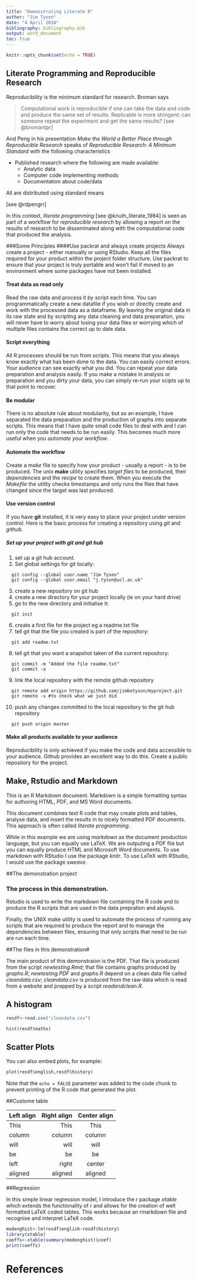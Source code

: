 ```yaml
---
title: "Demonstrating Literate R"
author: "Jim Tyson"
date: "4 April 2016"
bibliography: bibliography.bib
output: word_document
toc: true
---
```


```r
knitr::opts_chunk$set(echo = TRUE)
```

## Literate Programming and Reproducible Research
Reproducibility is the minimum standard for research.  Broman says

>Computational work is reproducible if one can take the data and code and 
>produce the same set of results. Replicable is more stringent: can someone
>repeat the experiment and get the same results?
[see @bromantpr]

And Peng in his presentation _Make the World a Better Place through Reproducible Research_ speaks of *Reproducible Research: A Minimum Standard* with the following characteristics

* Published research where the following are made available:
    + Analytic data
    + Computer code implementing methods
    + Documentation about code/data
    
All are distributed using standard means

[see @rdpengrr]

In this context, _literate programming_ [see @knuth_literate_1984] is seen as part of a workflow for _reproducible research_ by allowing a report on the results of research to be disseminated along with the computational code that produced the analysis.

###Some Principles
####Use packrat and always create projects
Always create a project - either manually or using RStudio.  Keep all the files required for your product within the project folder structure.  Use packrat to ensure that your project is truly portable and won't fail if moved to an environment where some packages have not been installed.

#### Treat data as read only
Read the raw data and process it by script each time.  You can programmatically create a new datafile if you wish or directly create and work with the processed data as a dataframe.  By leaving the original data in its raw state and by scripting any data cleaning and data preparation, you will never have to worry about losing your data files or worrying which of multiple files contains the correct up to date data.

#### Script everything
All R processes should be run from scripts.  This means that you always know exactly what has been done to the data.  You can easily correct errors.  Your audience can see exactly what you did.  You can repeat your data preparation and analysis easily.  If you make a mistake in analysis or preparation and you dirty your data, you can simply re-run your scipts up to that point to recover.

#### Be modular
There is no absolute rule about modularity, but as an example, I have separated the data preparation and the production of graphs into separate scripts.  This means that I have quite small code files to deal with and I can run only the code that needs to be run easily.  This becomes much more useful when you _automate your workflow_.

#### Automate the workflow
Create a *make* file to specify how your product - usually a report - is to be produced.  The unix __make__ utility specifies _target files_ to be produced, their _dependencies_ and the _recipe_ to create them.  When you execute the _Makefile_ the utility checks timestamps and only runs the files that have changed since the target was last produced.

#### Use version control
If you have __git__ installed, it is very easy to place your project under version control.  Here is the basic process for creating a repository using _git_ and _github_.

##### Set up your project with git and git hub
1. set up a git hub account.
2. Set global settings for git locally:
```
  git config --global user.name "Jim Tyson"
  git config --global user.email "j.tyson@ucl.ac.uk"
```  
3. create a new repository on git hub
4. create a new directory for your project locally (ie on your hard drive)
5. go to the new directory and initialise it:
```
  git init
```  
6. create a first file for the project eg a readme.txt file
7. tell git that the file you created is part of the repository:
```
  git add readme.txt
```  
8. tell git that you want a snapshot taken of the current repository:
```
  git commit -m "Added the file readme.txt"
  git commit -a
```  
9. link the local repository with the remote github repository
```
  git remote add origin https://github.com/jimbotyson/myproject.git
  git remote -v #to check what we just did
```  
10. push any changes committed to the local repository to the git hub repository
```
  git push origin master
```

#### Make all products available to your audience
Reproducibility is only achieved if you make the code and data accessible to your audience.  Github provides an excellent way to do this.  Create a public repository for the project.

## Make, Rstudio and Markdown

This is an R Markdown document. Markdown is a simple formatting syntax for authoring HTML, PDF, and MS Word documents.

This document combines text R code that may create plots and tables, analyse data, and insert the results in to nicely formatted PDF documents.  This approach is often called _literate programming_.

While in this example we are using _markdown_ as the document production language, but you can equally use LaTeX.  We are outputing a PDF file but you can equally produce HTML and Microsoft Word documents.  To use markdown with RStudio I use the package _knitr_.  To use LaTeX with RStudio, I would use the package _sweave_.

##The demonstration project

### The process in this demonstration.

Rstudio is used to write the markdown file containing the R code and to produce the R scripts that are used in the data prepration and alaysis.

Finally, the UNIX make utility is used to automate the process of running any scripts that are required to produce the report and to manage the dependencies between files, ensuring that only scripts that need to be run are run each time.

##The files in this demonstration#

The main product of this demonstraion is the PDF.  That file is produced from the script *newtesting.Rmd*; that file contains graphs produced by *graphs.R*; *newtesting.PDF* and *graphs.R* depend on a clean data file called *cleandata.csv*; *cleandata.csv* is produced from the raw data which is read from a website and prepped by a script *readandclean.R*.

## A histogram

```r
resdf<-read.csv("cleandata.csv")

hist(resdf$maths)


```


##  Scatter Plots

You can also embed plots, for example:

```r
plot(resdf$english,resdf$history)
```

Note that the `echo = FALSE` parameter was added to the code chunk to prevent printing of the R code that generated the plot.

##Custome table

| Left align | Right align | Center align |
|:-----------|------------:|:------------:|
| This       |        This |     This     |
| column     |      column |    column    |
| will       |        will |     will     |
| be         |          be |      be      |
| left       |       right |    center    |
| aligned    |     aligned |   aligned    |


##Regression

In this simple linear regression model, I introduce the r package _xtable_ which extends the functionality of r and allows for the creation of well formatted LaTeX coded tables.  This works because an rmarkdown file and recognise and interpret LaTeX code.

```r
modenghist<-lm(resdf$english~resdf$history)
library(xtable)
coeffs<-xtable(summary(modenghist)$coef)
print(coeffs)
```

\includegraphics[width=200pt]{avg.png}

# References
